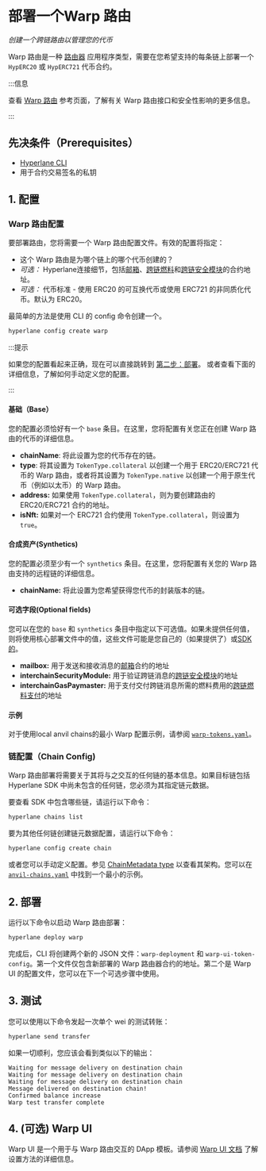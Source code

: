 # 部署一个Warp 路由

_创建一个跨链路由以管理您的代币_

Warp 路由是一种 [路由器](../reference/libraries/router.mdx) 应用程序类型，需要在您希望支持的每条链上部署一个 `HypERC20` 或 `HypERC721` 代币合约。

:::信息

查看 [Warp 路由](/docs/reference/applications/warp-routes) 参考页面，了解有关 Warp 路由接口和安全性影响的更多信息。

:::

## 先决条件（Prerequisites）

* [Hyperlane CLI](https://www.npmjs.com/package/@hyperlane-xyz/cli)
* 用于合约交易签名的私钥

## 1. 配置

### Warp 路由配置

要部署路由，您将需要一个 Warp 路由配置文件。有效的配置将指定：
* 这个 Warp 路由是为哪个链上的哪个代币创建的？
* _可选：_ Hyperlane连接细节，包括[邮箱](../reference/messaging/messaging-interface.mdx)、[跨链燃料](../reference/hooks/interchain-gas.mdx)和[跨链安全模块](../reference/ISM/specify-your-ISM.mdx)的合约地址。
* _可选：_ 代币标准 - 使用 ERC20 的可互换代币或使用 ERC721 的非同质化代币。默认为 ERC20。

最简单的方法是使用 CLI 的 config 命令创建一个。

```bash
hyperlane config create warp
```

:::提示

如果您的配置看起来正确，现在可以直接跳转到 [第二步：部署](#2-deployment)。
或者查看下面的详细信息，了解如何手动定义您的配置。

:::

#### 基础（Base）

您的配置必须恰好有一个 `base` 条目。在这里，您将配置有关您正在创建 Warp 路由的代币的详细信息。

* **chainName**: 将此设置为您的代币存在的链。
* **type**: 将其设置为 `TokenType.collateral` 以创建一个用于 ERC20/ERC721 代币的 Warp 路由，或者将其设置为 `TokenType.native` 以创建一个用于原生代币（例如以太币）的 Warp 路由。
* **address:** 如果使用 `TokenType.collateral`，则为要创建路由的 ERC20/ERC721 合约的地址。
* **isNft:** 如果对一个 ERC721 合约使用 `TokenType.collateral`，则设置为 `true`。

#### 合成资产(Synthetics)

您的配置必须至少有一个 `synthetics` 条目。在这里，您将配置有关您的 Warp 路由支持的远程链的详细信息。

* **chainName:** 将此设置为您希望获得您代币的封装版本的链。

#### 可选字段(Optional fields)

您可以在您的 `base` 和 `synthetics` 条目中指定以下可选值。如果未提供任何值，则将使用核心部署文件中的值，这些文件可能是您自己的（如果提供了）或[SDK的](https://github.com/hyperlane-xyz/hyperlane-monorepo/blob/main/typescript/sdk/src/consts/environments/mainnet.json)。

* **mailbox:** 用于发送和接收消息的[邮箱](../reference/messaging/messaging-interface.mdx)合约的地址
* **interchainSecurityModule:** 用于验证跨链消息的[跨链安全模块](../reference/ISM/specify-your-ISM.mdx)的地址
* **interchainGasPaymaster:** 用于支付交付跨链消息所需的燃料费用的[跨链燃料支付](../reference/hooks/interchain-gas.mdx)的地址

#### 示例

对于使用local anvil chains的最小 Warp 配置示例，请参阅 [`warp-tokens.yaml`](https://github.com/hyperlane-xyz/hyperlane-monorepo/blob/main/typescript/cli/examples/warp-tokens.yaml)。

### 链配置（Chain Config)

Warp 路由部署将需要关于其将与之交互的任何链的基本信息。如果目标链包括 Hyperlane SDK 中尚未包含的任何链，您必须为其指定链元数据。

要查看 SDK 中包含哪些链，请运行以下命令：

```bash
hyperlane chains list
```

要为其他任何链创建链元数据配置，请运行以下命令：

```bash
hyperlane config create chain
```

或者您可以手动定义配置。参见 [ChainMetadata type](https://github.com/hyperlane-xyz/hyperlane-monorepo/blob/main/typescript/sdk/src/metadata/chainMetadataTypes.ts#L62) 以查看其架构。您可以在 [`anvil-chains.yaml`](https://github.com/hyperlane-xyz/hyperlane-monorepo/blob/main/typescript/cli/examples/anvil-chains.yaml) 中找到一个最小的示例。

## 2. 部署

运行以下命令以启动 Warp 路由部署：

```bash
hyperlane deploy warp
```

完成后，CLI 将创建两个新的 JSON 文件：`warp-deployment` 和 `warp-ui-token-config`。第一个文件仅包含新部署的 Warp 路由器合约的地址。第二个是 Warp UI 的配置文件，您可以在下一个可选步骤中使用。

## 3. 测试

您可以使用以下命令发起一次单个 wei 的测试转账：

```bash
hyperlane send transfer
```

如果一切顺利，您应该会看到类似以下的输出：

```
Waiting for message delivery on destination chain
Waiting for message delivery on destination chain
Waiting for message delivery on destination chain
Message delivered on destination chain!
Confirmed balance increase
Warp test transfer complete
```

## 4. (可选) Warp UI

Warp UI 是一个用于与 Warp 路由交互的 DApp 模板。请参阅 [Warp UI 文档](./deploy-warp-route-UI.mdx) 了解设置方法的详细信息。
